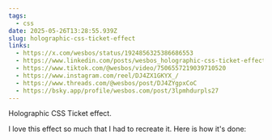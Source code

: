 ```yaml
---
tags:
  - css
date: 2025-05-26T13:28:55.939Z
slug: holographic-css-ticket-effect
links:
  - https://x.com/wesbos/status/1924856325386686553
  - https://www.linkedin.com/posts/wesbos_holographic-css-ticket-effect-i-love-this-activity-7330623011563208705-ILbe/
  - https://www.tiktok.com/@wesbos/video/7506557219039710520
  - https://www.instagram.com/reel/DJ4ZX1GKYX_/
  - https://www.threads.com/@wesbos/post/DJ4ZYgpxCoC
  - https://bsky.app/profile/wesbos.com/post/3lpmhdurpls27
---
```


Holographic CSS Ticket effect. 

I love this  effect so much that I had to recreate it. Here is how it's done:
